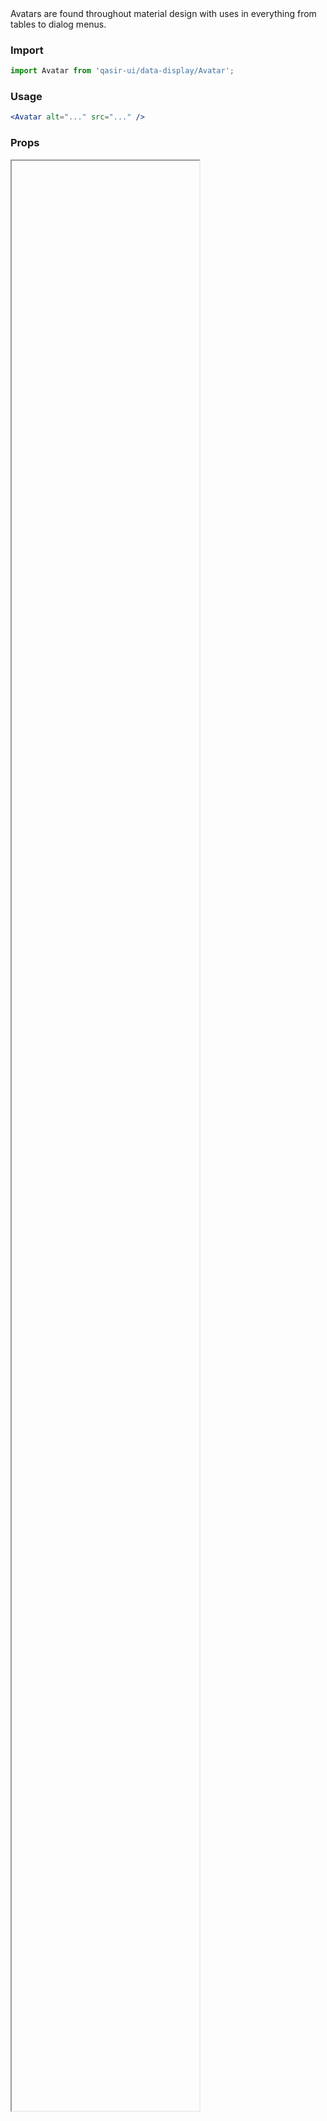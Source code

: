 
<Meta title="Components/Data Display/Avatar" />

<Title>Avatar</Title>
<Subtitle>Avatars are found throughout material design with uses in everything from tables to dialog menus.</Subtitle>

### Import

```jsx
import Avatar from 'qasir-ui/data-display/Avatar';
```

### Usage

```jsx
<Avatar alt="..." src="..." />
```

### Props

<IFrame url="https://material-ui.com/api/avatar/#props" height="80%" defaultCollapsed />

### Design

<Figma
  url="https://www.figma.com/file/gBOrYt3aAEcgk2QZDPrWKCIl/Qasir-Design-System?node-id=4250%3A1483"
  height="50%"
  defaultCollapsed
/>